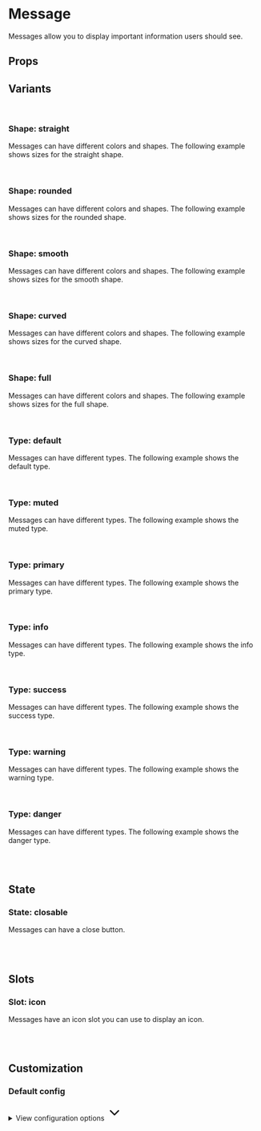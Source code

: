 
<Meta of={MessageStories} />

# Message

Messages allow you to display important information users should see.

<Primary />

## Props

<Controls />

## Variants

<br />

### Shape: straight

Messages can have different colors and shapes. The following example shows sizes for the straight shape.

<div className="bg-slate-100 dark:bg-slate-900 p-6 rounded-sm">
  <Story of={MessageStories.Straight} />
</div>

<br />

### Shape: rounded

Messages can have different colors and shapes. The following example shows sizes for the rounded shape.

<div className="bg-slate-100 dark:bg-slate-900 p-6 rounded-sm">
  <Story of={MessageStories.Rounded} />
</div>

<br />

### Shape: smooth

Messages can have different colors and shapes. The following example shows sizes for the smooth shape.

<div className="bg-slate-100 dark:bg-slate-900 p-6 rounded-sm">
  <Story of={MessageStories.Smooth} />
</div>

<br />

### Shape: curved

Messages can have different colors and shapes. The following example shows sizes for the curved shape.

<div className="bg-slate-100 dark:bg-slate-900 p-6 rounded-sm">
  <Story of={MessageStories.Curved} />
</div>

<br />

### Shape: full

Messages can have different colors and shapes. The following example shows sizes for the full shape.

<div className="bg-slate-100 dark:bg-slate-900 p-6 rounded-sm">
  <Story of={MessageStories.Full} />
</div>

<br />

### Type: default

Messages can have different types. The following example shows the default type.

<div className="bg-slate-100 dark:bg-slate-900 p-6 rounded-sm">
  <Story of={MessageStories.TypeDefault} />
</div>

<br />

### Type: muted

Messages can have different types. The following example shows the muted type.

<div className="flex items-end gap-2 border border-muted-200 dark:border-muted-800 bg-white dark:bg-slate-900 p-6 rounded-sm">
  <Story of={MessageStories.TypeMuted} />
</div>

<br />

### Type: primary

Messages can have different types. The following example shows the primary type.

<div className="bg-slate-100 dark:bg-slate-900 p-6 rounded-sm">
  <Story of={MessageStories.TypePrimary} />
</div>

<br />

### Type: info

Messages can have different types. The following example shows the info type.

<div className="bg-slate-100 dark:bg-slate-900 p-6 rounded-sm">
  <Story of={MessageStories.TypeInfo} />
</div>

<br />

### Type: success

Messages can have different types. The following example shows the success type.

<div className="bg-slate-100 dark:bg-slate-900 p-6 rounded-sm">
  <Story of={MessageStories.TypeSuccess} />
</div>

<br />

### Type: warning

Messages can have different types. The following example shows the warning type.

<div className="bg-slate-100 dark:bg-slate-900 p-6 rounded-sm">
  <Story of={MessageStories.TypeWarning} />
</div>

<br />

### Type: danger

Messages can have different types. The following example shows the danger type.

<div className="bg-slate-100 dark:bg-slate-900 p-6 rounded-sm">
  <Story of={MessageStories.TypeDanger} />
</div>

<br />
<br />

## State

### State: closable

Messages can have a close button.

<div className="flex gap-2 bg-slate-100 dark:bg-slate-900 p-6 rounded-sm">
  <Story of={MessageStories.ClosableDefault} />
  <Story of={MessageStories.ClosablePrimary} />
  <Story of={MessageStories.ClosableInfo} />
</div>

<br />
<br />

## Slots

### Slot: icon

Messages have an icon slot you can use to display an icon.

<div className="flex gap-2 bg-slate-100 dark:bg-slate-900 p-6 rounded-sm">
  <Story of={MessageStories.SlotIconInfo} />
  <Story of={MessageStories.SlotIconSuccess} />
  <Story of={MessageStories.SlotIconWarning} />
</div>

<br />
<br />

## Customization

### Default config

<div class="relative">
  <details class="relative bg-slate-50 border border-slate-200 rounded-lg p-4 [&>summary>svg]:open:-rotate-180">
    <summary class="list-none cursor-pointer">
      <span class="font-sans text-slate-500">View configuration options</span>
      <svg
        class="w-5 h-5 text-slate-500 absolute top-5 end-4 transition-transform duration-300"
        xmlns="http://www.w3.org/2000/svg"
        width="32"
        height="32"
        viewBox="0 0 24 24"
      >
        <path
          fill="none"
          stroke="currentColor"
          stroke-linecap="round"
          stroke-linejoin="round"
          stroke-width="2"
          d="m6 9l6 6l6-6"
        />
      </svg>
    </summary>

    <div class="!mt-4">
      <pre >
        {JSON.stringify(defaultConfig, null, 2)}
      </pre>
    </div>

  </details>
</div>